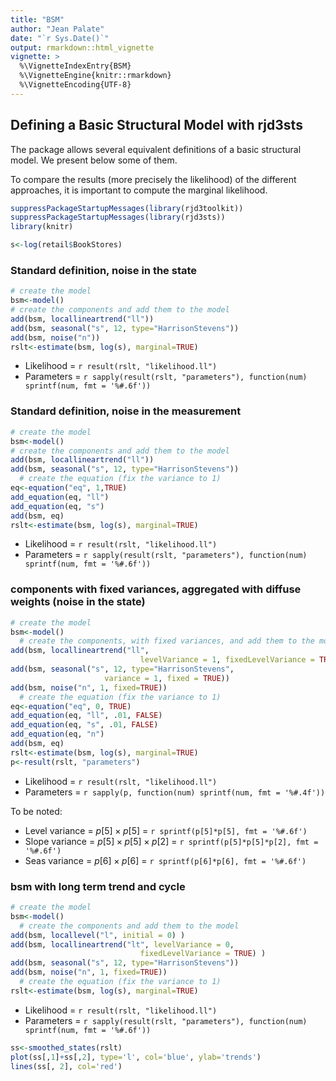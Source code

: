```yaml
---
title: "BSM"
author: "Jean Palate"
date: "`r Sys.Date()`"
output: rmarkdown::html_vignette
vignette: >
  %\VignetteIndexEntry{BSM}
  %\VignetteEngine{knitr::rmarkdown}
  %\VignetteEncoding{UTF-8}
---
```


## Defining a Basic Structural Model with rjd3sts

The package allows several equivalent definitions of a basic structural model.
We present below some of them.

To compare the results (more precisely the likelihood) of the different approaches,
it is important to compute the marginal likelihood.

```r

suppressPackageStartupMessages(library(rjd3toolkit))
suppressPackageStartupMessages(library(rjd3sts))
library(knitr)


```

```r
s<-log(retail$BookStores)
```

### Standard definition, noise in the state

```r

# create the model
bsm<-model()
# create the components and add them to the model
add(bsm, locallineartrend("ll"))
add(bsm, seasonal("s", 12, type="HarrisonStevens"))
add(bsm, noise("n"))
rslt<-estimate(bsm, log(s), marginal=TRUE)


```

* Likelihood = `r result(rslt, "likelihood.ll")`
* Parameters = `r sapply(result(rslt, "parameters"), function(num) sprintf(num, fmt = '%#.6f'))`

### Standard definition, noise in the measurement

```r

# create the model
bsm<-model()
# create the components and add them to the model
add(bsm, locallineartrend("ll"))
add(bsm, seasonal("s", 12, type="HarrisonStevens"))
  # create the equation (fix the variance to 1)
eq<-equation("eq", 1,TRUE)
add_equation(eq, "ll")
add_equation(eq, "s")
add(bsm, eq)
rslt<-estimate(bsm, log(s), marginal=TRUE)
```
* Likelihood = `r result(rslt, "likelihood.ll")`
* Parameters = `r sapply(result(rslt, "parameters"), function(num) sprintf(num, fmt = '%#.6f'))`


### components with fixed variances, aggregated with diffuse weights (noise in the state)

```r

# create the model
bsm<-model()
  # create the components, with fixed variances, and add them to the model
add(bsm, locallineartrend("ll",
                             levelVariance = 1, fixedLevelVariance = TRUE))
add(bsm, seasonal("s", 12, type="HarrisonStevens",
                     variance = 1, fixed = TRUE))
add(bsm, noise("n", 1, fixed=TRUE))
  # create the equation (fix the variance to 1)
eq<-equation("eq", 0, TRUE)
add_equation(eq, "ll", .01, FALSE)
add_equation(eq, "s", .01, FALSE)
add_equation(eq, "n")
add(bsm, eq)
rslt<-estimate(bsm, log(s), marginal=TRUE)
p<-result(rslt, "parameters")
```

* Likelihood = `r result(rslt, "likelihood.ll")`
* Parameters = `r sapply(p, function(num) sprintf(num, fmt = '%#.4f'))`

To be noted:

* Level variance = $p[5]\times p[5]$ = `r sprintf(p[5]*p[5], fmt = '%#.6f')`
* Slope variance = $p[5]\times p[5] \times p[2]$ = `r sprintf(p[5]*p[5]*p[2], fmt = '%#.6f')`
* Seas variance = $p[6]\times p[6]$ = `r sprintf(p[6]*p[6], fmt = '%#.6f')`



### bsm with long term trend and cycle

```r

# create the model
bsm<-model()
  # create the components and add them to the model
add(bsm, locallevel("l", initial = 0) )
add(bsm, locallineartrend("lt", levelVariance = 0,
                             fixedLevelVariance = TRUE) )
add(bsm, seasonal("s", 12, type="HarrisonStevens"))
add(bsm, noise("n", 1, fixed=TRUE))
  # create the equation (fix the variance to 1)
rslt<-estimate(bsm, log(s), marginal=TRUE)

```
* Likelihood = `r result(rslt, "likelihood.ll")`
* Parameters = `r sapply(result(rslt, "parameters"), function(num) sprintf(num, fmt = '%#.6f'))`

```r
ss<-smoothed_states(rslt)
plot(ss[,1]+ss[,2], type='l', col='blue', ylab='trends')
lines(ss[, 2], col='red')
```
